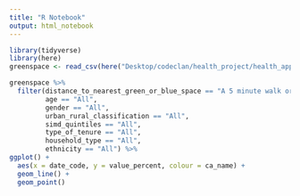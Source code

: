 ```yaml
---
title: "R Notebook"
output: html_notebook
---
```

```r
library(tidyverse)
library(here)
greenspace <- read_csv(here("Desktop/codeclan/health_project/health_app/data/clean_data/greenspace_council_names.csv"))
```



```r
greenspace %>%
  filter(distance_to_nearest_green_or_blue_space == "A 5 minute walk or less",
         age == "All",
         gender == "All",
         urban_rural_classification == "All",
         simd_quintiles == "All",
         type_of_tenure == "All",
         household_type == "All",
         ethnicity == "All") %>%
ggplot() +
  aes(x = date_code, y = value_percent, colour = ca_name) +
  geom_line() +
  geom_point()
```
  
  